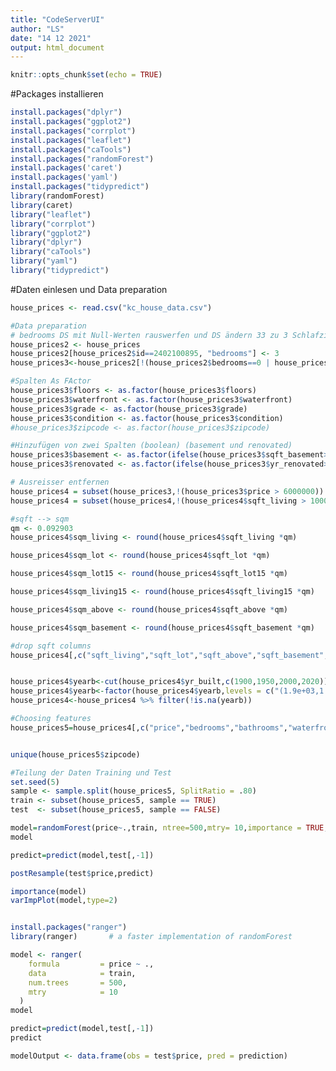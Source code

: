 ```yaml
---
title: "CodeServerUI"
author: "LS"
date: "14 12 2021"
output: html_document
---
```



```r
knitr::opts_chunk$set(echo = TRUE)
```


#Packages installieren 
```r
install.packages("dplyr")
install.packages("ggplot2")
install.packages("corrplot")
install.packages("leaflet")
install.packages("caTools")
install.packages("randomForest")
install.packages('caret')
install.packages('yaml')
install.packages("tidypredict")
library(randomForest)
library(caret)
library("leaflet")
library("corrplot")
library("ggplot2")
library("dplyr")
library("caTools")
library("yaml")
library("tidypredict")


```

#Daten einlesen und Data preparation

```r
house_prices <- read.csv("kc_house_data.csv")

#Data preparation
# bedrooms DS mit Null-Werten rauswerfen und DS ändern 33 zu 3 Schlafzimmer
house_prices2 <- house_prices
house_prices2[house_prices2$id==2402100895, "bedrooms"] <- 3
house_prices3<-house_prices2[!(house_prices2$bedrooms==0 | house_prices2$bathrooms==0),]

#Spalten As FActor
house_prices3$floors <- as.factor(house_prices3$floors)
house_prices3$waterfront <- as.factor(house_prices3$waterfront)
house_prices3$grade <- as.factor(house_prices3$grade)
house_prices3$condition <- as.factor(house_prices3$condition)
#house_prices3$zipcode <- as.factor(house_prices3$zipcode)

#Hinzufügen von zwei Spalten (boolean) (basement und renovated)
house_prices3$basement <- as.factor(ifelse(house_prices3$sqft_basement>0,1,0))
house_prices3$renovated <- as.factor(ifelse(house_prices3$yr_renovated>0,1,0))

# Ausreisser entfernen 
house_prices4 = subset(house_prices3,!(house_prices3$price > 6000000))
house_prices4 = subset(house_prices4,!(house_prices4$sqft_living > 10000))

#sqft --> sqm
qm <- 0.092903
house_prices4$sqm_living <- round(house_prices4$sqft_living *qm)

house_prices4$sqm_lot <- round(house_prices4$sqft_lot *qm)

house_prices4$sqm_lot15 <- round(house_prices4$sqft_lot15 *qm)

house_prices4$sqm_living15 <- round(house_prices4$sqft_living15 *qm)

house_prices4$sqm_above <- round(house_prices4$sqft_above *qm)

house_prices4$sqm_basement <- round(house_prices4$sqft_basement *qm)

#drop sqft columns
house_prices4[,c("sqft_living","sqft_lot","sqft_above","sqft_basement","sqft_lot15","sqft_living15")] <- list(NULL)


house_prices4$yearb<-cut(house_prices4$yr_built,c(1900,1950,2000,2020))
house_prices4$yearb<-factor(house_prices4$yearb,levels = c("(1.9e+03,1.95e+03]","(1.95e+03,2e+03]","(2e+03,2.02e+03]"),labels = c("1900-1950","1950-2000","2000-2020"))
house_prices4<-house_prices4 %>% filter(!is.na(yearb))

#Choosing features
house_prices5=house_prices4[,c("price","bedrooms","bathrooms","waterfront","condition","grade", "sqm_living", "basement","renovated", "zipcode", "yearb", "floors")]


unique(house_prices5$zipcode)

#Teilung der Daten Training und Test 
set.seed(5) 
sample <- sample.split(house_prices5, SplitRatio = .80)
train <- subset(house_prices5, sample == TRUE)
test  <- subset(house_prices5, sample == FALSE)
```

```r
model=randomForest(price~.,train, ntree=500,mtry= 10,importance = TRUE,)
model

predict=predict(model,test[,-1])

postResample(test$price,predict)

importance(model)
varImpPlot(model,type=2)



```


```r


install.packages("ranger")
library(ranger)       # a faster implementation of randomForest

model <- ranger(
    formula         = price ~ ., 
    data            = train, 
    num.trees       = 500,
    mtry            = 10
  )
model

predict=predict(model,test[,-1])
predict

modelOutput <- data.frame(obs = test$price, pred = prediction) 

```





